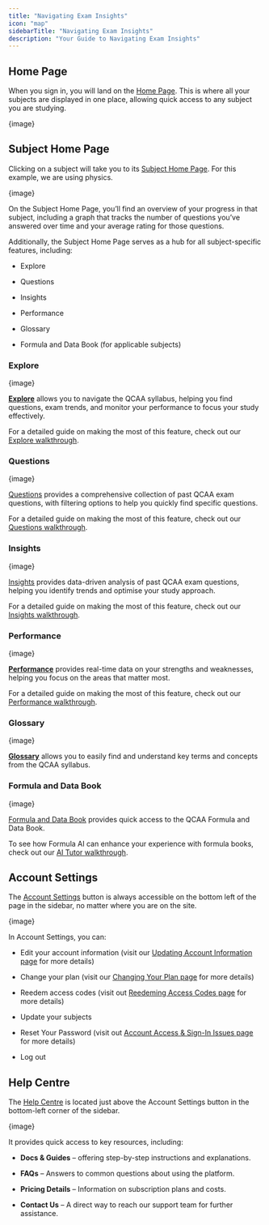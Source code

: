 ```yaml
---
title: "Navigating Exam Insights"
icon: "map"
sidebarTitle: "Navigating Exam Insights"
description: "Your Guide to Navigating Exam Insights"
---
```


## Home Page

When you sign in, you will land on the [Home Page](https://exam-insights.com/home/). This is where all your subjects are displayed in one place, allowing quick access to any subject you are studying.

\{image}

## Subject Home Page

Clicking on a subject will take you to its [Subject Home Page](https://exam-insights.com/physics/home/). For this example, we are using physics.

\{image}

On the Subject Home Page, you’ll find an overview of your progress in that subject, including a graph that tracks the number of questions you’ve answered over time and your average rating for those questions.

Additionally, the Subject Home Page serves as a hub for all subject-specific features, including:

* Explore

* Questions

* Insights

* Performance

* Glossary

* Formula and Data Book (for applicable subjects)

### Explore

\{image}

[**Explore**](https://exam-insights.com/physics/explore/) allows you to navigate the QCAA syllabus, helping you find questions, exam trends, and monitor your performance to focus your study effectively.&#x20;

For a detailed guide on making the most of this feature, check out our [Explore walkthrough](https://help.exam-insights.com/getting_started/explore_walkthrough).

### Questions

\{image}

[Questions](https://exam-insights.com/physics/questions/) provides a comprehensive collection of past QCAA exam questions, with filtering options to help you quickly find specific questions.&#x20;

For a detailed guide on making the most of this feature, check out our [Questions walkthrough](https://help.exam-insights.com/getting_started/questions_walkthrough).

### Insights

\{image}

[<u>Insights</u>](https://exam-insights.com/physics/insights/) provides data-driven analysis of past QCAA exam questions, helping you identify trends and optimise your study approach.&#x20;

For a detailed guide on making the most of this feature, check out our [Insights walkthrough](https://help.exam-insights.com/getting_started/insights_walkthrough).

### Performance

\{image}

[**Performance**](https://exam-insights.com/physics/performance/) provides real-time data on your strengths and weaknesses, helping you focus on the areas that matter most.&#x20;

For a detailed guide on making the most of this feature, check out our [Performance walkthrough](https://help.exam-insights.com/getting_started/performance_walkthrough).

### Glossary

\{image}

[**Glossary**](https://exam-insights.com/physics/glossary/) allows you to easily find and understand key terms and concepts from the QCAA syllabus.

### Formula and Data Book

\{image}

[Formula](https://exam-insights.com/physics/formula-book/)[ and Data Book](https://exam-insights.com/physics/formula-book/) provides quick access to the QCAA Formula and Data Book.&#x20;

To see how Formula AI can enhance your experience with formula books, check out our [AI Tutor walkthrough](https://help.exam-insights.com/getting_started/ai_tutor_walkthrough).

## Account Settings

The [Account Settings](https://exam-insights.com/settings/) button is always accessible on the bottom left of the page in the sidebar, no matter where you are on the site.

\{image}

In Account Settings, you can:

* Edit your account information (visit our [Updating Account Information page](https://help.exam-insights.com/troubleshooting/changing_account_details) for more details)

* Change your plan (visit our [Changing Your Plan page](https://help.exam-insights.com/troubleshooting/plan_change) for more details)

* Reedem access codes (visit out [Reedeming Access Codes page](https://help.exam-insights.com/getting_started/access_codes) for more details)

* Update your subjects

* Reset Your Password (visit out [Account Access & Sign-In Issues page](https://help.exam-insights.com/troubleshooting/accessing_accounts#resetting-your-password) for more details)

* Log out

## Help Centre

The [Help Centre](https://exam-insights.com/help-center/) is located just above the Account Settings button in the bottom-left corner of the sidebar.

\{image}

It provides quick access to key resources, including:

* **Docs & Guides** – offering step-by-step instructions and explanations.

* **FAQs** – Answers to common questions about using the platform.

* **Pricing Details** – Information on subscription plans and costs.

* **Contact Us** – A direct way to reach our support team for further assistance.